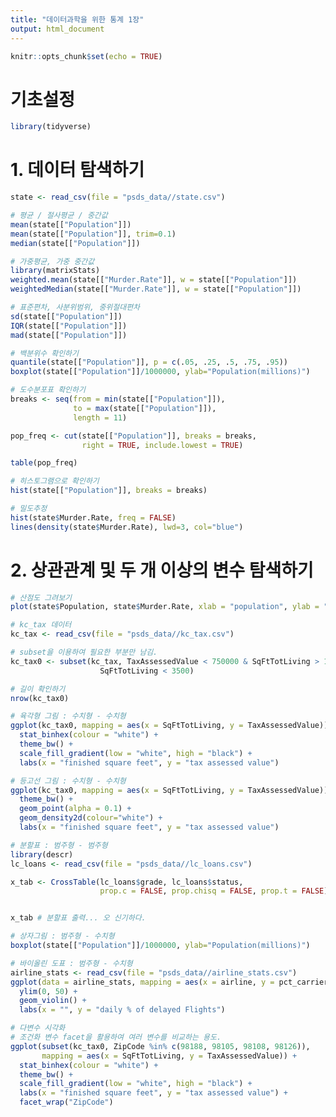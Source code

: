 ```yaml
---
title: "데이터과학을 위한 통계 1장"
output: html_document
---
```


```r
knitr::opts_chunk$set(echo = TRUE)
```


# 기초설정
```r
library(tidyverse)
```


# 1. 데이터 탐색하기
```r
state <- read_csv(file = "psds_data//state.csv")

# 평균 / 절사평균 / 중간값
mean(state[["Population"]])
mean(state[["Population"]], trim=0.1)
median(state[["Population"]])

# 가중평균, 가중 중간값
library(matrixStats)
weighted.mean(state[["Murder.Rate"]], w = state[["Population"]])
weightedMedian(state[["Murder.Rate"]], w = state[["Population"]])

# 표준편차, 사분위범위, 중위절대편차
sd(state[["Population"]])
IQR(state[["Population"]])
mad(state[["Population"]])

# 백분위수 확인하기
quantile(state[["Population"]], p = c(.05, .25, .5, .75, .95))
boxplot(state[["Population"]]/1000000, ylab="Population(millions)")

# 도수분포표 확인하기
breaks <- seq(from = min(state[["Population"]]), 
              to = max(state[["Population"]]),
              length = 11)

pop_freq <- cut(state[["Population"]], breaks = breaks,
                right = TRUE, include.lowest = TRUE)

table(pop_freq)

# 히스토그램으로 확인하기
hist(state[["Population"]], breaks = breaks)

# 밀도추정
hist(state$Murder.Rate, freq = FALSE)
lines(density(state$Murder.Rate), lwd=3, col="blue")
```


# 2. 상관관계 및 두 개 이상의 변수 탐색하기
```r
# 산점도 그려보기
plot(state$Population, state$Murder.Rate, xlab = "population", ylab = "murder.rate")

# kc_tax 데이터
kc_tax <- read_csv(file = "psds_data//kc_tax.csv")

# subset을 이용하여 필요한 부분만 남김.
kc_tax0 <- subset(kc_tax, TaxAssessedValue < 750000 & SqFtTotLiving > 100 &
                    SqFtTotLiving < 3500)

# 길이 확인하기
nrow(kc_tax0)

# 육각형 그림 : 수치형 - 수치형
ggplot(kc_tax0, mapping = aes(x = SqFtTotLiving, y = TaxAssessedValue)) +
  stat_binhex(colour = "white") +
  theme_bw() +
  scale_fill_gradient(low = "white", high = "black") +
  labs(x = "finished square feet", y = "tax assessed value")

# 등고선 그림 : 수치형 - 수치형
ggplot(kc_tax0, mapping = aes(x = SqFtTotLiving, y = TaxAssessedValue)) +
  theme_bw() +
  geom_point(alpha = 0.1) +
  geom_density2d(colour="white") + 
  labs(x = "finished square feet", y = "tax assessed value")

# 분할표 : 범주형 - 범주형
library(descr)
lc_loans <- read_csv(file = "psds_data//lc_loans.csv")

x_tab <- CrossTable(lc_loans$grade, lc_loans$status,
                    prop.c = FALSE, prop.chisq = FALSE, prop.t = FALSE)


x_tab # 분할표 출력... 오 신기하다.

# 상자그림 : 범주형 - 수치형
boxplot(state[["Population"]]/1000000, ylab="Population(millions)")

# 바이올린 도표 : 범주형 - 수치형
airline_stats <- read_csv(file = "psds_data//airline_stats.csv")
ggplot(data = airline_stats, mapping = aes(x = airline, y = pct_carrier_delay)) +
  ylim(0, 50) +
  geom_violin() +
  labs(x = "", y = "daily % of delayed Flights")

# 다변수 시각화
# 조건화 변수 facet을 활용하여 여러 변수를 비교하는 용도.
ggplot(subset(kc_tax0, ZipCode %in% c(98188, 98105, 98108, 98126)), 
       mapping = aes(x = SqFtTotLiving, y = TaxAssessedValue)) +
  stat_binhex(colour = "white") +
  theme_bw() +
  scale_fill_gradient(low = "white", high = "black") +
  labs(x = "finished square feet", y = "tax assessed value") +
  facet_wrap("ZipCode")
```
